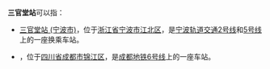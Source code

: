 '''三官堂站'''可以指：
*[[三官堂站_(宁波市)|三官堂站 (宁波市)]]，位于[[浙江省|浙江省]][[宁波市|宁波市]][[江北区_(宁波市)|江北区]]，是[[宁波轨道交通|宁波轨道交通]][[宁波轨道交通2号线|2号线]]和[[宁波轨道交通5号线|5号线]]上的一座换乘车站。
*{{link-en|三官堂站 (成都市)|Sanguantang station (Chengdu Metro)}}，位于[[四川省|四川省]][[成都市|成都市]][[锦江区|锦江区]]，是[[成都地铁|成都地铁]][[成都地铁6号线|6号线]]上的一座车站。

{{Disambiguation|San|cat=四字车站名消歧义}}